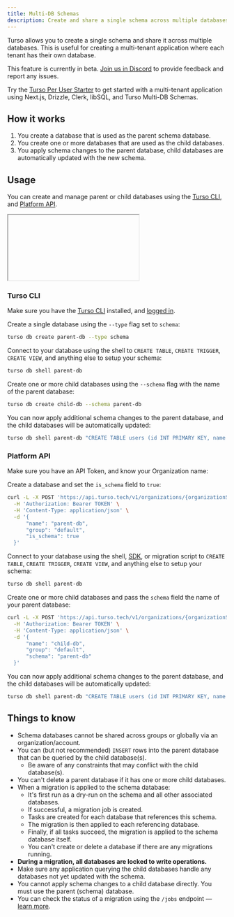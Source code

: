 ```yaml
---
title: Multi-DB Schemas
description: Create and share a single schema across multiple databases.
---
```


Turso allows you to create a single schema and share it across multiple databases. This is useful for creating a multi-tenant application where each tenant has their own database.

<Warning>

This feature is currently in beta. [Join us in Discord](https://discord.gg/turso) to provide feedback and report any issues.

</Warning>

<Info>

Try the [Turso Per User Starter](https://github.com/notrab/turso-per-user-starter) to get started with a multi-tenant application using Next.js, Drizzle, Clerk, libSQL, and Turso Multi-DB Schemas.

</Info>

## How it works

1. You create a database that is used as the parent schema database.
2. You create one or more databases that are used as the child databases.
3. You apply schema changes to the parent database, child databases are automatically updated with the new schema.

## Usage

You can create and manage parent or child databases using the [Turso CLI](/cli/db/create), and [Platform API](/api-reference/databases/create).

<iframe

src="https://www.youtube.com/embed/Slacu1aGm8A"
title="Multi database schema changes"
frameBorder="0"
allow="accelerometer; autoplay; clipboard-write; encrypted-media; gyroscope; picture-in-picture"
allowFullScreen
className="w-full aspect-video"

> </iframe>

### Turso CLI

Make sure you have the [Turso CLI](/cli/installation) installed, and [logged in](/cli/auth/login).

<Steps>

<Step title="Create Parent Database">

Create a single database using the `--type` flag set to `schema`:

```bash
turso db create parent-db --type schema
```

</Step>

<Step title="Create Schema">

Connect to your database using the shell to `CREATE TABLE`, `CREATE TRIGGER`, `CREATE VIEW`, and anything else to setup your schema:

```bash
turso db shell parent-db
```

</Step>

<Step title="Create Child Database(s)">

Create one or more child databases using the `--schema` flag with the name of the parent database:

```bash
turso db create child-db --schema parent-db
```

</Step>

<Step title="Apply Additional Schema Changes">

You can now apply additional schema changes to the parent database, and the child databases will be automatically updated:

```bash
turso db shell parent-db "CREATE TABLE users (id INT PRIMARY KEY, name TEXT);"
```

</Step>

</Steps>

### Platform API

Make sure you have an API Token, and know your Organization name:

<Steps>

<Step title="Create Parent Database">

Create a database and set the `is_schema` field to `true`:

```bash
curl -L -X POST 'https://api.turso.tech/v1/organizations/{organizationSlug}/databases' \
  -H 'Authorization: Bearer TOKEN' \
  -H 'Content-Type: application/json' \
  -d '{
      "name": "parent-db",
      "group": "default",
      "is_schema": true
  }'
```

</Step>

<Step title="Create Schema">

Connect to your database using the shell, [SDK](/sdk), or migration script to `CREATE TABLE`, `CREATE TRIGGER`, `CREATE VIEW`, and anything else to setup your schema:

```bash Turso CLI
turso db shell parent-db
```

</Step>

<Step title="Create Child Database(s)">

Create one or more child databases and pass the `schema` field the name of your parent database:

```bash
curl -L -X POST 'https://api.turso.tech/v1/organizations/{organizationSlug}/databases' \
  -H 'Authorization: Bearer TOKEN' \
  -H 'Content-Type: application/json' \
  -d '{
      "name": "child-db",
      "group": "default",
      "schema": "parent-db"
  }'
```

</Step>

<Step title="Apply Additional Schema Changes">

You can now apply additional schema changes to the parent database, and the child databases will be automatically updated:

```bash
turso db shell parent-db "CREATE TABLE users (id INT PRIMARY KEY, name TEXT);"
```

</Step>

</Steps>

## Things to know

- Schema databases cannot be shared across groups or globally via an organization/account.
- You can (but not recommended) `INSERT` rows into the parent database that can be queried by the child database(s).
  - Be aware of any constraints that may conflict with the child database(s).
- You can't delete a parent database if it has one or more child databases.
- When a migration is applied to the schema database:
  - It's first run as a dry-run on the schema and all other associated databases.
  - If successful, a migration job is created.
  - Tasks are created for each database that references this schema.
  - The migration is then applied to each referencing database.
  - Finally, if all tasks succeed, the migration is applied to the schema database itself.
  - You can't create or delete a database if there are any migrations running.
- **During a migration, all databases are locked to write operations.**
- Make sure any application querying the child databases handle any databases not yet updated with the schema.
- You cannot apply schema changes to a child database directly. You must use the parent (schema) database.
- You can check the status of a migration using the `/jobs` endpoint &mdash; [learn more](/sdk/http/reference#schema-migration-jobs).
